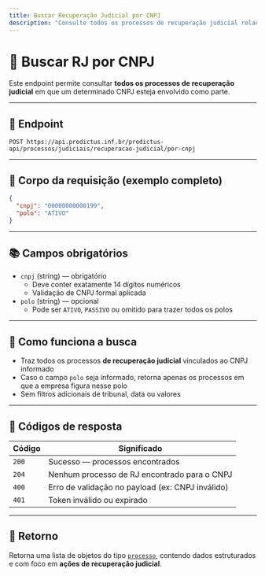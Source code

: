 ```yaml
---
title: Buscar Recuperação Judicial por CNPJ
description: "Consulte todos os processos de recuperação judicial relacionados a um CNPJ."
---
```


# 🏢 Buscar RJ por CNPJ

Este endpoint permite consultar **todos os processos de recuperação judicial** em que um determinado CNPJ esteja envolvido como parte.

---

## 🔗 Endpoint

```
POST https://api.predictus.inf.br/predictus-api/processos/judiciais/recuperacao-judicial/por-cnpj
```

---

## 🧾 Corpo da requisição (exemplo completo)

```json
{
  "cnpj": "00000000000199",
  "polo": "ATIVO"
}
```

---

## 📚 Campos obrigatórios

- `cnpj` (string) — obrigatório  
  - Deve conter exatamente 14 dígitos numéricos  
  - Validação de CNPJ formal aplicada
- `polo` (string) — opcional  
  - Pode ser `ATIVO`, `PASSIVO` ou omitido para trazer todos os polos

---

## 📌 Como funciona a busca

- Traz todos os processos **de recuperação judicial** vinculados ao CNPJ informado
- Caso o campo `polo` seja informado, retorna apenas os processos em que a empresa figura nesse polo
- Sem filtros adicionais de tribunal, data ou valores

---

## 🧾 Códigos de resposta

| Código | Significado                                  |
|--------|-----------------------------------------------|
| `200`  | Sucesso — processos encontrados               |
| `204`  | Nenhum processo de RJ encontrado para o CNPJ  |
| `400`  | Erro de validação no payload (ex: CNPJ inválido) |
| `401`  | Token inválido ou expirado                    |

---

## 🧾 Retorno

Retorna uma lista de objetos do tipo [`processo`](./estrutura-dados), contendo dados estruturados e com foco em **ações de recuperação judicial**.

